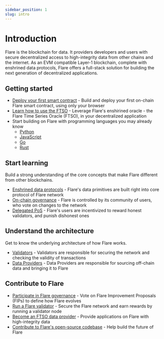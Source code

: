 ```yaml
---
sidebar_position: 1
slug: intro
---
```


# Introduction

Flare is the blockchain for data. It providers developers and users with secure decentralized access to high-integrity data from other chains and the internet. As an EVM compatible Layer-1 blockchain, complete with enshrined data protocols, Flare offers a full-stack solution for building the next generation of decentralized applications.

## Getting started

- [Deploy your first smart contract](../../guides/deploy-first-contract) - Build and deploy your first on-chain Flare smart contract, using only your browser
- [Learn how to use the FTSO](../../guides/learn-how-to-use-the-ftso) - Leverage Flare's enshirined oracle - the Flare Time Series Oracle (FTSO), in your decentralized application
- Start building on Flare with programming languages you may already know
  - [Python](../../guides/flare-for-python-developers)
  - [JavaScript](../../guides/flare-for-javascript-developers)
  - [Go](../../guides/flare-for-go-developers)
  - [Rust](../../guides/flare-for-rust-developers)

## Start learning

Build a strong understanding of the core concepts that make Flare different from other blockchains.

- [Enshrined data protocols](../../guides/what-is-enshrining) - Flare's data primitives are built right into core protocol of Flare network
- [On-chain governance](on-chain-governance) - Flare is controlled by its community of users, who vote on changes to the network
- [Delegated PoS](../../guides/what-is-dpos) - Flare's users are incentivized to reward honest validators, and punish dishonest ones

## Understand the architecture

Get to know the underlying architecture of how Flare works.

- [Validators](../../guides/what-is-a-flare-validator) - Validators are responsible for securing the network and checking the validity of transactions
- [Data Providers](../../guides/what-is-a-flare-data-provider) - Data Providers are responsible for sourcing off-chain data and bringing it to Flare

## Contribute to Flare

- [Participate in Flare governance](../../guides/participate-in-flare-governance) - Vote on Flare Improvement Proposals (FIPs) to define how Flare evolves
- [Run a Flare validator](validator-nodes) - Secure the Flare network and earn rewards by running a validator node
- [Become an FTSO data provider](../../guides/become-a-data-provider) - Provide applications on Flare with high-integrity data
- [Contribute to Flare's open-source codebase](https://github.com/flare-foundation) - Help build the future of Flare
